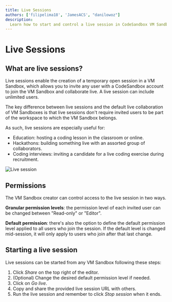 ---
title: Live Sessions
authors: ['filipelima18', 'JamesACS', "danilowoz"]
description:
  Learn how to start and control a live session in CodeSandbox VM Sandboxes.
---


# Live Sessions

## What are live sessions?

Live sessions enable the creation of a temporary open session in a VM Sandbox, which allows you to invite any user with a CodeSandbox account to join the VM Sandbox and collaborate live. A live session can include unlimited users.

The key difference between live sessions and the default live collaboration of VM Sandboxes is that live sessions don't require invited users to be part of the workspace to which the VM Sandbox belongs.

As such, live sessions are especially useful for:
- Education: hosting a coding lesson in the classroom or online.
- Hackathons: building something live with an assorted group of collaborators. 
- Coding interviews: inviting a candidate for a live coding exercise during recruitment.

![Live session](../images/live-sessions.jpg)

## Permissions

The VM Sandbox creator can control access to the live session in two ways.

**Granular permission levels**: the permission level of each invited user can be changed between "Read-only" or "Editor". 

**Default permission**: there's also the option to define the default permission level applied to all users who join the session. If the default level is changed mid-session, it will only apply to users who join after that last change.

## Starting a live session

Live sessions can be started from any VM Sandbox following these steps:
1. Click _Share_ on the top right of the editor.
2. (Optional) Change the desired default permission level if needed.
3. Click on _Go live_.
4. Copy and share the provided live session URL with others.
5. Run the live session and remember to click _Stop session_ when it ends.